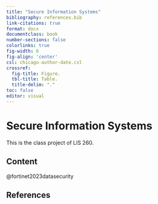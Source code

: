 ```yaml
---
title: "Secure Information Systems"
bibliography: references.bib
link-citations: true
format: docx
documentclass: book
number-sections: false
colorlinks: true
fig-width: 6
fig-align: 'center'
csl: chicago-author-date.csl
crossref:
  fig-title: Figure.
  tbl-title: Table.
  title-delim: "."
toc: false
editor: visual
---
```



# Secure Information Systems
This is the class project of LIS 260.


## Content
@fortinet2023datasecurity

## References

::: {#refs}
:::